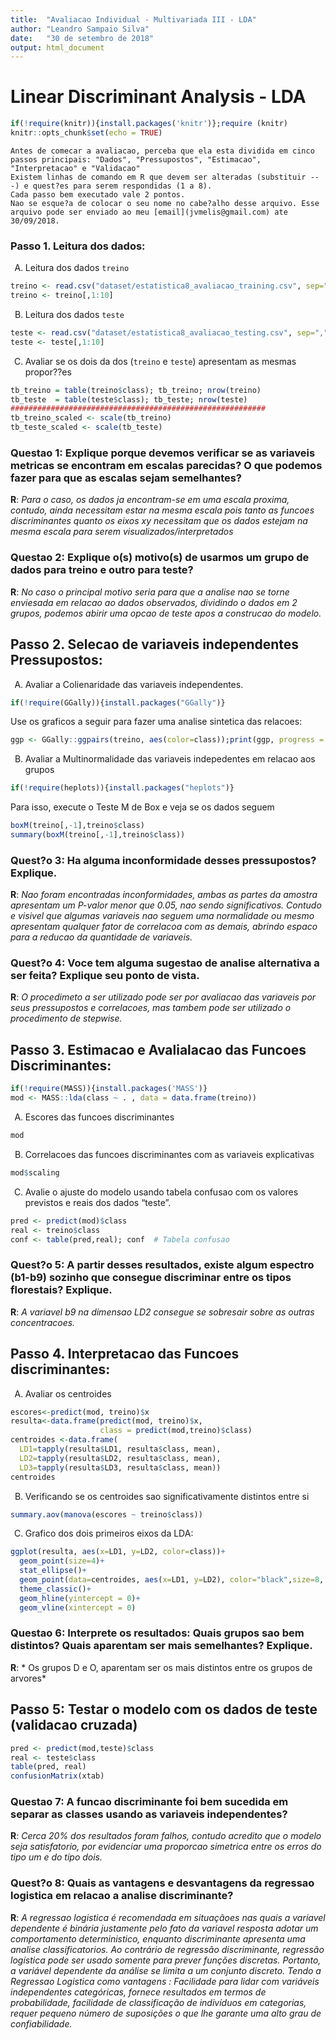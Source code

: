 ```yaml
---
title:  "Avaliacao Individual - Multivariada III - LDA"
author: "Leandro Sampaio Silva"
date:   "30 de setembro de 2018"
output: html_document
---
```

# Linear Discriminant Analysis - LDA

```r
if(!require(knitr)){install.packages('knitr')};require (knitr)
knitr::opts_chunk$set(echo = TRUE)
```

    Antes de comecar a avaliacao, perceba que ela esta dividida em cinco passos principais: "Dados", "Pressupostos", "Estimacao", "Interpretacao" e "Validacao"
    Existem linhas de comando em R que devem ser alteradas (substituir ---) e quest?es para serem respondidas (1 a 8).
    Cada passo bem executado vale 2 pontos.
    Nao se esque?a de colocar o seu nome no cabe?alho desse arquivo. Esse arquivo pode ser enviado ao meu [email](jvmelis@gmail.com) ate 30/09/2018.

### Passo 1. Leitura dos dados:
  
A) Leitura dos dados `treino`
```r
treino <- read.csv("dataset/estatistica8_avaliacao_training.csv", sep=",")
treino <- treino[,1:10]
```

B) Leitura dos dados `teste`
```r
teste <- read.csv("dataset/estatistica8_avaliacao_testing.csv", sep=",")
teste <- teste[,1:10]
```

C) Avaliar se os dois da dos (`treino` e `teste`) apresentam as mesmas propor??es
```r
tb_treino = table(treino$class); tb_treino; nrow(treino)
tb_teste  = table(teste$class); tb_teste; nrow(teste)
#########################################################
tb_treino_scaled <- scale(tb_treino)
tb_teste_scaled <- scale(tb_teste)
```

### Questao 1: Explique porque devemos verificar se as variaveis metricas se encontram em escalas parecidas? O que podemos fazer para que as escalas sejam semelhantes?

**R**: *Para o caso, os dados ja encontram-se em uma escala proxima, contudo, ainda necessitam estar na mesma escala pois tanto as funcoes discriminantes quanto os eixos xy necessitam que os dados estejam na mesma escala para serem visualizados/interpretados*

### Questao 2: Explique o(s) motivo(s) de usarmos um grupo de dados para treino e outro para teste?

**R**: *No caso o principal motivo seria para que a analise nao se torne enviesada em relacao ao dados observados, dividindo o dados em 2 grupos, podemos abirir uma opcao de teste apos a construcao do modelo.*

## Passo 2. Selecao de variaveis independentes Pressupostos:
  
A) Avaliar a Colienaridade das variaveis independentes.

```r
if(!require(GGally)){install.packages("GGally")}
```

Use os graficos a seguir para fazer uma analise sintetica das relacoes:
```r
ggp <- GGally::ggpairs(treino, aes(color=class));print(ggp, progress = F)  
```
  
B) Avaliar a Multinormalidade das variaveis indepedentes em relacao aos grupos
```r
if(!require(heplots)){install.packages("heplots")}
```

Para isso, execute o Teste M de Box e veja se os dados seguem 
```r
boxM(treino[,-1],treino$class)
summary(boxM(treino[,-1],treino$class))
```

### Quest?o 3: Ha alguma inconformidade desses pressupostos? Explique.

**R**: *Nao foram encontradas inconformidades, ambas as partes da amostra apresentam um P-valor menor que 0.05, nao sendo significativos. Contudo e visivel que algumas variaveis nao seguem uma normalidade ou mesmo apresentam qualquer fator de correlacoa com as demais, abrindo espaco para a reducao da quantidade de variaveis.*

### Quest?o 4: Voce tem alguma sugestao de analise alternativa a ser feita? Explique seu ponto de vista.

**R**: *O procedimeto a ser utilizado pode ser por avaliacao das variaveis por seus pressupostos e correlacoes, mas tambem pode ser utilizado o procedimento de stepwise.*

## Passo 3. Estimacao e Avalialacao das Funcoes Discriminantes:

```r
if(!require(MASS)){install.packages('MASS')}
mod <- MASS::lda(class ~ . , data = data.frame(treino))
```

A) Escores das funcoes discriminantes
```r
mod
```

B) Correlacoes das funcoes discriminantes com as variaveis explicativas
```r
mod$scaling
```

C) Avalie o ajuste do modelo usando tabela confusao com os valores previstos e reais dos dados "teste". 
```r
pred <- predict(mod)$class
real <- treino$class
conf <- table(pred,real); conf  # Tabela confusao
```

### Quest?o 5: A partir desses resultados, existe algum espectro (b1-b9) sozinho que consegue discriminar entre os tipos florestais? Explique.

**R**: *A variavel b9 na dimensao LD2 consegue se sobresair sobre as outras concentracoes. *

## Passo 4. Interpretacao das Funcoes discriminantes:

A) Avaliar os centroides
```r
escores<-predict(mod, treino)$x
resulta<-data.frame(predict(mod, treino)$x,
                    class = predict(mod,treino)$class)
centroides <-data.frame(
  LD1=tapply(resulta$LD1, resulta$class, mean),
  LD2=tapply(resulta$LD2, resulta$class, mean),
  LD3=tapply(resulta$LD3, resulta$class, mean))
centroides
```

B) Verificando se os centroides sao significativamente distintos entre si
```r
summary.aov(manova(escores ~ treino$class))
```

C) Grafico dos dois primeiros eixos da LDA:
```r
ggplot(resulta, aes(x=LD1, y=LD2, color=class))+
  geom_point(size=4)+
  stat_ellipse()+
  geom_point(data=centroides, aes(x=LD1, y=LD2), color="black",size=8, shape=3)+
  theme_classic()+
  geom_hline(yintercept = 0)+
  geom_vline(xintercept = 0)
```

### Questao 6: Interprete os resultados: Quais grupos sao bem distintos? Quais aparentam ser mais semelhantes? Explique.

**R**: * Os grupos D e O, aparentam ser os mais distintos entre os grupos de arvores*

## Passo 5: Testar o modelo com os dados de teste (validacao cruzada)
```r
pred <- predict(mod,teste)$class
real <- teste$class
table(pred, real)
confusionMatrix(xtab)
```

### Questao 7: A funcao discriminante foi bem sucedida em separar as classes usando as variaveis independentes? 
**R**: *Cerca 20% dos resultados foram falhos, contudo acredito que o modelo seja satisfatorio, por evidenciar uma proporcao simetrica entre os erros do tipo um e do tipo dois.*


### Quest?o 8: Quais as vantagens e desvantagens da regressao logistica em relacao a analise discriminante?
**R**: *A regressao logistica é recomendada em situaçãoes nas quais a variavel dependente é binária justamente pelo fato da variavel resposta adotar um comportamento deterministico, enquanto discriminante apresenta uma analise classificatorios. Ao contrário de regressão discriminante, regressão logística pode ser usado somente para prever funções discretas. Portanto, a variável dependente da análise  se limita a um conjunto discreto. Tendo a Regressao Logistica como vantagens : Facilidade para lidar com variáveis independentes categóricas, fornece resultados em termos de probabilidade, facilidade de classificação de indivíduos em categorias, requer pequeno número de suposições o que lhe garante uma alto grau de confiabilidade.*
